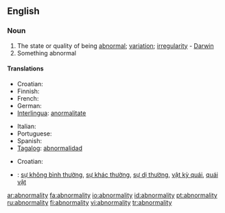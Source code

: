==English==

===Noun===
{{en-noun|abnormalities}}

# The state or quality of being [[abnormal]]; [[variation]]; [[irregularity]] - [[Darwin]]
# Something abnormal

====Translations====
{{trans-top|the state of being abnormal}}
*Croatian: {{t-|hr|abnormalnost|f}}
* Finnish: {{t-|fi|poikkeavuus}}
* French: {{t+|fr|anomalie}}
* German: {{t+|de|Abweichung}}
*[[Interlingua]]: [[anormalitate]]
{{trans-mid}}
* Italian: {{t+|it|anomalia}}
* Portuguese: {{t-|pt|anormalidade}}
* Spanish: {{t-|es|anormalidad}}
*[[Tagalog]]: [[abnormalidad]]
{{trans-bottom}}

{{trans-top|something abnormal}}
*Croatian: {{t-|hr|abnormalnost|f}}
{{trans-mid}}
{{trans-bottom}}

{{checktrans-top|Translations to be checked}}
*{{ttbc|Vietnamese}}: [[sự không bình thường]], [[sự khác thường]], [[sự dị thường]], [[vật kỳ quái]], [[quái vật]]
{{checktrans-mid}}
{{checktrans-bottom}}

[[ar:abnormality]]
[[fa:abnormality]]
[[io:abnormality]]
[[id:abnormality]]
[[pt:abnormality]]
[[ru:abnormality]]
[[fi:abnormality]]
[[vi:abnormality]]
[[tr:abnormality]]